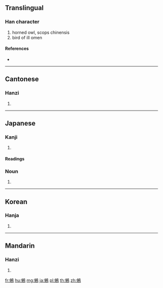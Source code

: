 {{character info/new}}
{{also|鸺}}
==Translingual==

===Han character===
{{Han char|rn=196|rad=鳥|as=06|sn=17|four=27227|canj=ODHF}}

# horned owl, scops chinensis
# bird of ill omen

====References====
* {{Han ref|kx=1489.070|dkj=46890|dj=2020.070|hdz=74630.020|uh=9D42|ud=40258|bh=EFA2|bd=61346}}

----

==Cantonese==

===Hanzi===
{{yue-hanzi|jyut=|y=yau1|sim=鸺}}

# {{defn|lang=yue|sort=鳥06}}

----

==Japanese==

===Kanji===
{{ja-kanji|grade=|rs=鳥06}}

# {{defn|lang=ja|sort=鳥06}}

====Readings====
{{ja-readings|goon=[[く]] (ku)|kanon=[[きゅう]] (kyū)|kun=[[みみずく]] (mimizuku)}}

{{ja-kanjitab|みみずく|yomi=k}}

===Noun===
{{ja-noun|みみずく|ミミズク}}

# {{alternative spelling of|木菟|lang=ja}}

----

==Korean==

===Hanja===
{{ko-hanja|hangeul=휴|eumhun=|rv=hyu|mr=hyu|y=hyu}}

# {{defn|lang=ko|sort=鳥06}}

----

==Mandarin==

===Hanzi===
{{cmn-hanzi|sim=鸺|pin=[[xiū]] ([[xiu1]])|wg=hsiu<sup>1</sup>}}

# {{defn|lang=cmn|sort=鳥06}}

[[fr:鵂]]
[[hu:鵂]]
[[mg:鵂]]
[[ja:鵂]]
[[pl:鵂]]
[[th:鵂]]
[[zh:鵂]]